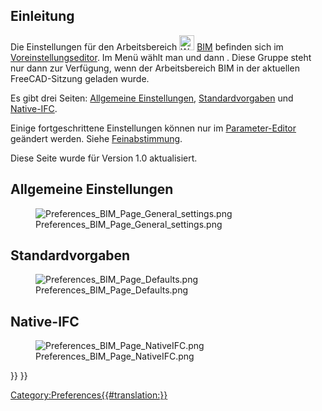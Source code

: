 <languages/>

{{Docnav/de
|[[BIM_TogglePanels/de|AnzeigenUmschalten]]
|[[Native_IFC/de|Native IFC]]
|[[BIM_Workbench/de|BIM]]
|IconL=BIM_TogglePanels.svg
|IconR=
|IconC=Workbench_BIM.svg
}}

{{TOCright}}

<span id="Introduction"></span>
==Einleitung==

Die Einstellungen für den Arbeitsbereich [[Image:Workbench_BIM.svg|24px]] [[BIM_Workbench/de|BIM]] befinden sich im [[Preferences_Editor/de|Voreinstellungseditor]]. Im Menü wählt man {{MenuCommand|Bearbeiten → Einstellungen...}} und dann {{MenuCommand| [[Image:Workbench_BIM.svg|16px]]BIM}}. Diese Gruppe steht nur dann zur Verfügung, wenn der Arbeitsbereich BIM in der aktuellen FreeCAD-Sitzung geladen wurde.

Es gibt drei Seiten: [[#Allgemeine_Einstellungen|Allgemeine Einstellungen]], [[#Standardvorgaben|Standardvorgaben]] und [[#Native-IFC|Native-IFC]].

Einige fortgeschrittene Einstellungen können nur im [[Std_DlgParameter/de|Parameter-Editor]] geändert werden. Siehe [[Fine-tuning/de#Arbeitsbereich BIM|Feinabstimmung]].

Diese Seite wurde für Version 1.0 aktualisiert.

<span id="General_settings"></span>
== Allgemeine Einstellungen ==

[[Image:Preferences_BIM_Page_General_settings.png]]

<span id="Defaults"></span>
== Standardvorgaben ==

[[Image:Preferences_BIM_Page_Defaults.png]]

<span id="Native_IFC"></span>
==Native-IFC==

[[Image:Preferences_BIM_Page_NativeIFC.png]]


{{Docnav/de
|[[BIM_TogglePanels/de|AnzeigenUmschalten]]
|[[Native_IFC/de|Native IFC]]
|[[BIM_Workbench/de|BIM]]
|IconL=BIM_TogglePanels.svg
|IconR=
|IconC=Workbench_BIM.svg
}}

{{BIM_Tools_navi{{#translation:}}}}
{{Userdocnavi{{#translation:}}}}
[[Category:Preferences{{#translation:}}]]